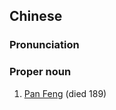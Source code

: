 ==Chinese==
{{zh-forms|s=潘凤}}

===Pronunciation===
{{zh-pron
|m=Pān Fèng
|cat=pn
}}

===Proper noun===
{{zh-proper noun}}

# [[w:Pan Feng|Pan Feng]] (died 189)